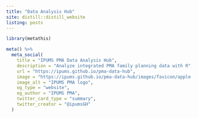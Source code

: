 ```yaml
---
title: "Data Analysis Hub"
site: distill::distill_website
listing: posts
---
```



```r
library(metathis)

meta() %>%
  meta_social(
    title = "IPUMS PMA Data Analysis Hub",
    description = "Analyze integrated PMA family planning data with R",
    url = "https://ipums.github.io/pma-data-hub",
    image = "https://ipums.github.io/pma-data-hub/images/favicon/apple-touch-icon-120x120.png",
    image_alt = "IPUMS PMA logo",
    og_type = "website",
    og_author = "IPUMS PMA",
    twitter_card_type = "summary",
    twitter_creator = "@ipumsGH"
  )
```

